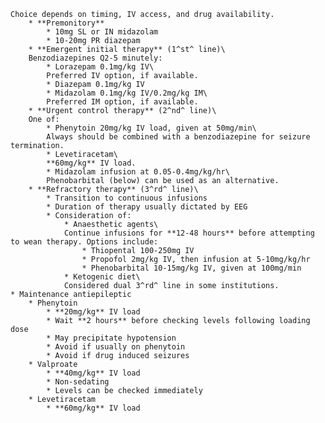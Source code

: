 	Choice depends on timing, IV access, and drug availability.
		* **Premonitory**
			* 10mg SL or IN midazolam
			* 10-20mg PR diazepam
		* **Emergent initial therapy** (1^st^ line)\
		Benzodiazepines Q2-5 minutely:
			* Lorazepam 0.1mg/kg IV\
			Preferred IV option, if available.
			* Diazepam 0.1mg/kg IV
			* Midazolam 0.1mg/kg IV/0.2mg/kg IM\
			Preferred IM option, if available.
		* **Urgent control therapy** (2^nd^ line)\
		One of:
			* Phenytoin 20mg/kg IV load, given at 50mg/min\
			Always should be combined with a benzodiazepine for seizure termination.
			* Levetiracetam\
			**60mg/kg** IV load.
			* Midazolam infusion at 0.05-0.4mg/kg/hr\
			Phenobarbital (below) can be used as an alternative.
		* **Refractory therapy** (3^rd^ line)\
			* Transition to continuous infusions
			* Duration of therapy usually dictated by EEG
			* Consideration of:
				* Anaesthetic agents\
				Continue infusions for **12-48 hours** before attempting to wean therapy. Options include:
					* Thiopental 100-250mg IV
					* Propofol 2mg/kg IV, then infusion at 5-10mg/kg/hr
					* Phenobarbital 10-15mg/kg IV, given at 100mg/min
				* Ketogenic diet\
				Considered dual 3^rd^ line in some institutions.
	* Maintenance antiepileptic
		* Phenytoin
			* **20mg/kg** IV load
			* Wait **2 hours** before checking levels following loading dose
			* May precipitate hypotension
			* Avoid if usually on phenytoin
			* Avoid if drug induced seizures
		* Valproate
			* **40mg/kg** IV load
			* Non-sedating
			* Levels can be checked immediately
		* Levetiracetam
			* **60mg/kg** IV load